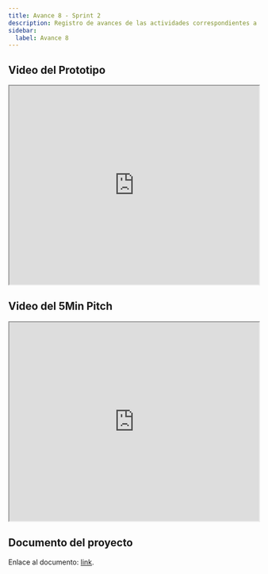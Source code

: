 ```yaml
---
title: Avance 8 - Sprint 2
description: Registro de avances de las actividades correspondientes a la Materia Integradora de ESPOL - PAO I 2025
sidebar:
  label: Avance 8
---
```


## Video del Prototipo

<iframe
  src="https://drive.google.com/file/d/1Ja0qzTULhINx8YqoZzYOYhGozbDvdVzw/preview"
  title="Prototipo"
  width="100%"
  style="height: 400px;"
>
  Descarga el video desde
  [aquí](https://drive.google.com/file/d/1zUmoerjC6x8-B9jDa81XM15S_byP2sbx/view?usp=drive_link).
</iframe>

## Video del 5Min Pitch

<iframe
  src="https://drive.google.com/file/d/1zUmoerjC6x8-B9jDa81XM15S_byP2sbx/preview"
  title="5 Min Pitch"
  width="100%"
  style="height: 400px;"
>
  Descarga el video desde
  [aquí](https://drive.google.com/file/d/1zUmoerjC6x8-B9jDa81XM15S_byP2sbx/view?usp=drive_link).
</iframe>

## Documento del proyecto

Enlace al documento: [link](https://typst.app/project/r4ZV4qsFn8WHPgpNHdk5ry).
